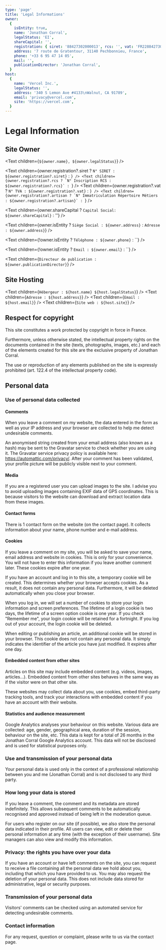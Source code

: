 ```yaml
---
type: 'page'
title: 'Legal Informations'
owner:
  {
    isEntity: true,
    name: 'Jonathan Corral',
    legalStatus: 'EI',
    shareCapital: '',
    registration: { siret: '88427302000013', rcs: '', vat: 'FR2288427302000013', artisan: '' },
    address: '7 route de Gratentour, 31140 Pechbonnieu, France',
    phone: '+33 6 95 47 14 05',
    mail: '',
    publicationDirector: 'Jonathan Corral',
  }
host:
  {
    name: 'Vercel Inc.',
    legalStatus: '',
    address: '340 S Lemon Ave #4133\nWalnut, CA 91789',
    email: 'privacy@vercel.com',
    site: 'https://vercel.com',
  }
---
```


# Legal Information

## Site Owner

<Text children={`${owner.name}, ${owner.legalStatus}`} />

<Text children={owner.registration?.siret ? `N° SIRET : ${owner.registration?.siret}` : ``} />
<Text children={owner.registration?.rcs ? `N° Inscription RCS : ${owner.registration?.rcs}` : ``} />
<Text children={owner.registration?.vat ? `N° TVA : ${owner.registration?.vat}` : ``} />
<Text
  children={owner.registration?.artisan ? `N° Immatriculation Répertoire Métiers : ${owner.registration?.artisan}` : ``}
/>

<Text children={owner.shareCapital ? `Capital Social: ${owner.shareCapital}` : ''} />

<Text children={owner.isEntity ? `Siège Social : ${owner.address}` : `Adresse : ${owner.address}`} />

<Text children={!owner.isEntity ? `Téléphone : ${owner.phone}` : ``} />

<Text children={!owner.isEntity ? `Email : ${owner.email}` : ``} />

<Text children={`Directeur de publication : ${owner.publicationDirector}`} />

## Site Hosting

<Text children={`Hébergeur : ${host.name} ${host.legalStatus}`} />
<Text children={`Adresse : ${host.address}`} />
<Text children={`Email : ${host.email}`} />
<Text children={`Site web : ${host.site}`} />

## Respect for copyright

This site constitutes a work protected by copyright in force in France.

Furthermore, unless otherwise stated, the intellectual property rights on the documents contained in the site (texts, photographs, images, etc.) and each of the elements created for this site are the exclusive property of Jonathan Corral.

The use or reproduction of any elements published on the site is expressly prohibited (art. 122.4 of the intellectual property code).

## Personal data

### Use of personal data collected

#### Comments

When you leave a comment on my website, the data entered in the form as well as your IP address and your browser are collected to help me detect undesirable comments.

An anonymised string created from your email address (also known as a hash) may be sent to the Gravatar service to check whether you are using it. The Gravatar service privacy policy is available here: https://automattic.com/privacy/. After your comment has been validated, your profile picture will be publicly visible next to your comment.

#### Media

If you are a registered user you can upload images to the site. I advise you to avoid uploading images containing EXIF data of GPS coordinates. This is because visitors to the website can download and extract location data from these images.

#### Contact forms

There is 1 contact form on the website (on the contact page). It collects information about your name, phone number and e-mail address.

#### Cookies

If you leave a comment on my site, you will be asked to save your name, email address and website in cookies. This is only for your convenience. You will not have to enter this information if you leave another comment later. These cookies expire after one year.

If you have an account and log in to this site, a temporary cookie will be created. This determines whether your browser accepts cookies. As a result, it does not contain any personal data. Furthermore, it will be deleted automatically when you close your browser.

When you log in, we will set a number of cookies to store your login information and screen preferences. The lifetime of a login cookie is two days, the lifetime of a screen option cookie is one year. If you check "Remember me", your login cookie will be retained for a fortnight. If you log out of your account, the login cookie will be deleted.

When editing or publishing an article, an additional cookie will be stored in your browser. This cookie does not contain any personal data. It simply indicates the identifier of the article you have just modified. It expires after one day.

#### Embedded content from other sites

Articles on this site may include embedded content (e.g. videos, images, articles...). Embedded content from other sites behaves in the same way as if the visitor were on that other site.

These websites may collect data about you, use cookies, embed third-party tracking tools, and track your interactions with embedded content if you have an account with their website.

#### Statistics and audience measurement

Google Analytics analyses your behaviour on this website. Various data are collected: age, gender, geographical area, duration of the session, behaviour on the site, etc. This data is kept for a total of 26 months in the Jonathan Corral Google Analytics account. This data will not be disclosed and is used for statistical purposes only.

### Use and transmission of your personal data

Your personal data is used only in the context of a professional relationship between you and me (Jonathan Corral) and is not disclosed to any third party.

### How long your data is stored

If you leave a comment, the comment and its metadata are stored indefinitely. This allows subsequent comments to be automatically recognised and approved instead of being left in the moderation queue.

For users who register on our site (if possible), we also store the personal data indicated in their profile. All users can view, edit or delete their personal information at any time (with the exception of their username). Site managers can also view and modify this information.

### Privacy: the rights you have over your data

If you have an account or have left comments on the site, you can request to receive a file containing all the personal data we hold about you, including that which you have provided to us. You may also request the deletion of your personal data. This does not include data stored for administrative, legal or security purposes.

### Transmission of your personal data

Visitors' comments can be checked using an automated service for detecting undesirable comments.

### Contact information

For any request, question or complaint, please write to us via the contact page.
